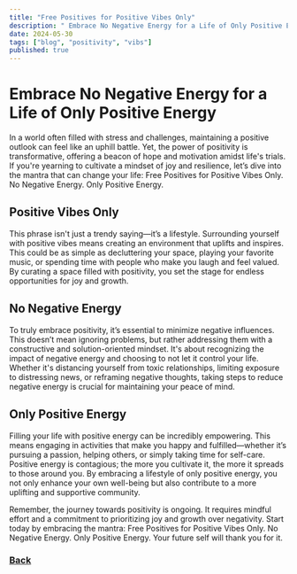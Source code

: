 ```yaml
---
title: "Free Positives for Positive Vibes Only"
description: " Embrace No Negative Energy for a Life of Only Positive Energy"
date: 2024-05-30
tags: ["blog", "positivity", "vibs"]
published: true
---
```

# Embrace No Negative Energy for a Life of Only Positive Energy

In a world often filled with stress and challenges, maintaining a positive outlook can feel like an uphill battle. Yet, the power of positivity is transformative, offering a beacon of hope and motivation amidst life's trials. If you're yearning to cultivate a mindset of joy and resilience, let’s dive into the mantra that can change your life: Free Positives for Positive Vibes Only. No Negative Energy. Only Positive Energy.


## Positive Vibes Only

This phrase isn't just a trendy saying—it’s a lifestyle. Surrounding yourself with positive vibes means creating an environment that uplifts and inspires. This could be as simple as decluttering your space, playing your favorite music, or spending time with people who make you laugh and feel valued. By curating a space filled with positivity, you set the stage for endless opportunities for joy and growth.

## No Negative Energy

To truly embrace positivity, it’s essential to minimize negative influences. This doesn’t mean ignoring problems, but rather addressing them with a constructive and solution-oriented mindset. It's about recognizing the impact of negative energy and choosing to not let it control your life. Whether it's distancing yourself from toxic relationships, limiting exposure to distressing news, or reframing negative thoughts, taking steps to reduce negative energy is crucial for maintaining your peace of mind.

## Only Positive Energy

Filling your life with positive energy can be incredibly empowering. This means engaging in activities that make you happy and fulfilled—whether it’s pursuing a passion, helping others, or simply taking time for self-care. Positive energy is contagious; the more you cultivate it, the more it spreads to those around you. By embracing a lifestyle of only positive energy, you not only enhance your own well-being but also contribute to a more uplifting and supportive community.

Remember, the journey towards positivity is ongoing. It requires mindful effort and a commitment to prioritizing joy and growth over negativity. Start today by embracing the mantra: Free Positives for Positive Vibes Only. No Negative Energy. Only Positive Energy. Your future self will thank you for it.
### [Back](https://freepositives.netlify.app)
